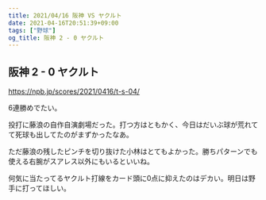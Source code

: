 ```yaml
---
title: 2021/04/16 阪神 VS ヤクルト
date: 2021-04-16T20:51:39+09:00
tags: ["野球"]
og_title: 阪神 2 - 0 ヤクルト
---
```


## 阪神 2 - 0 ヤクルト

https://npb.jp/scores/2021/0416/t-s-04/


6連勝めでたい。

投打に藤浪の自作自演劇場だった。打つ方はともかく、今日はだいぶ球が荒れてて死球も出してたのがまずかったなあ。

ただ藤浪の残したピンチを切り抜けた小林はとてもよかった。勝ちパターンでも使える右腕がスアレス以外にもいるといいね。

何気に当たってるヤクルト打線をカード頭に0点に抑えたのはデカい。明日は野手に打ってほしい。

